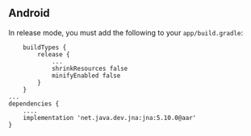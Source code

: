 ## Android

In release mode, you must add the following to your `app/build.gradle`:

```
    buildTypes {
        release {
            ...
            shrinkResources false
            minifyEnabled false
        }
    }
...
dependencies {
    ....
    implementation 'net.java.dev.jna:jna:5.10.0@aar'
}
```